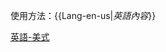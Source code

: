 <includeonly>{{langWithName|en-us|美式英文|{{{1}}}|links={{{links}}}}}</includeonly><noinclude>
使用方法：<nowiki>{{Lang-en-us|</nowiki>''英語內容''<nowiki>}}</nowiki>

[[Category:多語言支持模板|英語-美式]]

</noinclude>